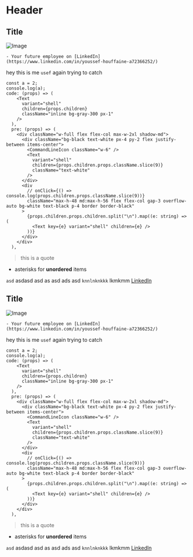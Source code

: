 # Header

## Title

![Image](https://raw.githubusercontent.com/n53337/n53337/master/man.gif)

    - Your future employee on [LinkedIn](https://www.linkedin.com/in/youssef-houffaine-a72366252/)

hey this is me `usef` again trying to catch

```tsx
const a = 2;
console.log(a);
code: (props) => (
    <Text
      variant="shell"
      children={props.children}
      className="inline bg-gray-300 px-1"
    />
  ),
  pre: (props) => (
    <div className="w-full flex flex-col max-w-2xl shadow-md">
      <div className="bg-black text-white px-4 py-2 flex justify-between items-center">
        <CommandLineIcon className="w-6" />
        <Text
          variant="shell"
          children={props.children.props.className.slice(9)}
          className="text-white"
        />
      </div>
      <div
        // onClick={() => console.log(props.children.props.className.slice(9))}
        className="max-h-48 md:max-h-56 flex flex-col gap-3 overflow-auto bg-white text-black p-4 border border-black"
      >
        {props.children.props.children.split("\n").map((e: string) => (
          <Text key={e} variant="shell" children={e} />
        ))}
      </div>
    </div>
  ),
```

> this is a quote

- asterisks for **unordered** items

`asd` asdasd asd as asd ads asd `knnlnknkkk` lkmkmm [LinkedIn](https://www.linkedin.com/in/youssef-houffaine-a72366252/)

## Title

![Image](https://raw.githubusercontent.com/n53337/n53337/master/man.gif)

    - Your future employee on [LinkedIn](https://www.linkedin.com/in/youssef-houffaine-a72366252/)

hey this is me `usef` again trying to catch

```tsx
const a = 2;
console.log(a);
code: (props) => (
    <Text
      variant="shell"
      children={props.children}
      className="inline bg-gray-300 px-1"
    />
  ),
  pre: (props) => (
    <div className="w-full flex flex-col max-w-2xl shadow-md">
      <div className="bg-black text-white px-4 py-2 flex justify-between items-center">
        <CommandLineIcon className="w-6" />
        <Text
          variant="shell"
          children={props.children.props.className.slice(9)}
          className="text-white"
        />
      </div>
      <div
        // onClick={() => console.log(props.children.props.className.slice(9))}
        className="max-h-48 md:max-h-56 flex flex-col gap-3 overflow-auto bg-white text-black p-4 border border-black"
      >
        {props.children.props.children.split("\n").map((e: string) => (
          <Text key={e} variant="shell" children={e} />
        ))}
      </div>
    </div>
  ),
```

> this is a quote

- asterisks for **unordered** items

`asd` asdasd asd as asd ads asd `knnlnknkkk` lkmkmm [LinkedIn](https://www.linkedin.com/in/youssef-houffaine-a72366252/)
